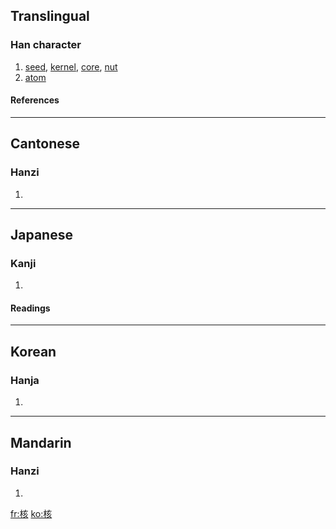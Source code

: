 {{see|覈}}

==Translingual==
===Han character===
{{Han char|rn=75|rad=木|as=06|sn=10|four=4098<sub>2</sub>|canj=木卜女人 (DYVO)}}
# [[seed]], [[kernel]], [[core]], [[nut]]
# [[atom]]
====References====
{{Han ref|kx=0524.040|dkj=14743|dj=0912.070|hdz=21206.040|uh=6838|ud=26680|bh=AED6|bd=44758}}

----
==Cantonese==
===Hanzi===
{{yue-hanzi|jyut=|y=hat6, wat6}}
# {{defn|Cantonese}}

----
==Japanese==
===Kanji===
{{ja-kanji|grade=c|rs=木06}}
# {{defn|Japanese}} 
====Readings====
{{ja-readings|on=[[かく]] (kaku)|kun=[[さね]] (sane)}}

----
==Korean==
===Hanja===
{{ko-hanja|hangeul=[[핵]], [[홀]]|eumhun=|rv=haek, hol|mr=haek, hol|y=hayk, hol}}
# {{defn|Korean}}

----
==Mandarin==
===Hanzi===
{{cmn-hanzi|pin=[[hé]] (he2), [[hú]] (hu2)|wg=ho<sup>2</sup>, hu<sup>2</sup>}}
# {{defn|Mandarin}}

[[fr:核]]
[[ko:核]]